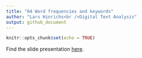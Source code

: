 ```yaml
---
title: "04 Word frequencies and keywords"
author: "Lars Hinrichs<br />Digital Text Analysis"
output: github_document
---
```


```r
knitr::opts_chunk$set(echo = TRUE)
```

Find the slide presentation [here](index.html).
